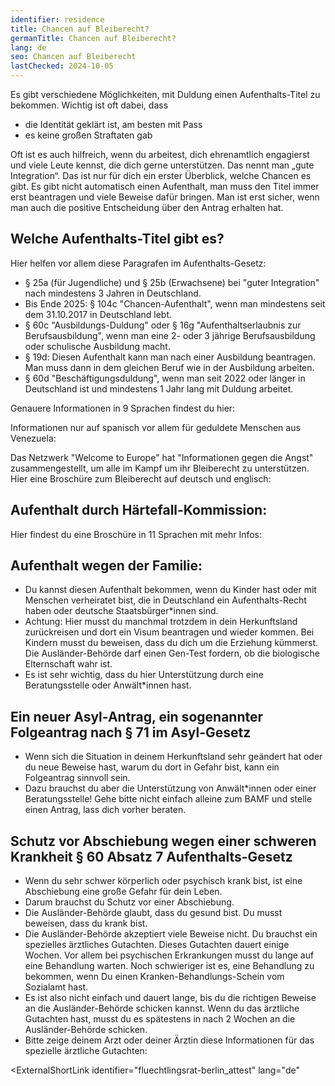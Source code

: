 ```yaml
---
identifier: residence
title: Chancen auf Bleiberecht?
germanTitle: Chancen auf Bleiberecht?
lang: de
seo: Chancen auf Bleiberecht
lastChecked: 2024-10-05
---
```



Es gibt verschiedene Möglichkeiten, mit Duldung einen Aufenthalts-Titel zu bekommen. Wichtig ist oft dabei, dass

- die Identität geklärt ist, am besten mit Pass
- es keine großen Straftaten gab

<Block identifier="get-legal-advice" />

Oft ist es auch hilfreich, wenn du arbeitest, dich ehrenamtlich engagierst und viele Leute kennst, die dich gerne unterstützen. Das nennt man „gute Integration“.
Das ist nur für dich ein erster Überblick, welche Chancen es gibt.
Es gibt nicht automatisch einen Aufenthalt, man muss den Titel immer erst beantragen und viele Beweise dafür bringen. Man ist erst sicher, wenn man auch die positive Entscheidung über den Antrag erhalten hat.

## Welche Aufenthalts-Titel gibt es? 
Hier helfen vor allem diese Paragrafen im Aufenthalts-Gesetz:
- § 25a (für Jugendliche) und § 25b (Erwachsene) bei "guter Integration" nach mindestens 3 Jahren in Deutschland. 
- Bis Ende 2025: § 104c "Chancen-Aufenthalt", wenn man mindestens seit dem 31.10.2017 in Deutschland lebt. 
- § 60c "Ausbildungs-Duldung" oder § 16g "Aufenthaltserlaubnis zur Berufsausbildung", wenn man eine 2- oder 3 jährige Berufsausbildung oder schulische Ausbildung macht.
- § 19d: Diesen Aufenthalt kann man nach einer Ausbildung beantragen. Man muss dann in dem gleichen Beruf wie in der Ausbildung arbeiten.
- § 60d "Beschäftigungsduldung", wenn  man seit 2022 oder länger in Deutschland ist und mindestens 1 Jahr lang mit Duldung arbeitet.

Genauere Informationen in 9 Sprachen findest du hier:

<ExternalShortLink identifier="handbookgermany_residence"></ExternalShortLink>

Informationen nur auf spanisch vor allem für geduldete Menschen aus Venezuela:

<ExternalShortLink identifier="sfr_residencia"></ExternalShortLink>

Das Netzwerk "Welcome to Europe" hat "Informationen gegen die Angst" zusammengestellt, um alle im Kampf um ihr Bleiberecht zu unterstützen. Hier eine Broschüre zum Bleiberecht auf deutsch und englisch:

<ExternalShortLink identifier="wcurighttostay"></ExternalShortLink>

## Aufenthalt durch Härtefall-Kommission:

Hier findest du eine Broschüre in 11 Sprachen mit mehr Infos:

<ExternalShortLink identifier="saxhfk_hardship"></ExternalShortLink>

## Aufenthalt wegen der Familie:

- Du kannst diesen Aufenthalt bekommen, wenn du Kinder hast oder mit Menschen verheiratet bist, die in Deutschland ein Aufenthalts-Recht haben oder deutsche Staatsbürger\*innen sind.
- Achtung: Hier musst du manchmal trotzdem in dein Herkunftsland zurückreisen und dort ein Visum beantragen und wieder kommen. Bei Kindern musst du beweisen, dass du dich um die Erziehung kümmerst. Die Ausländer-Behörde darf einen Gen-Test fordern, ob die biologische Elternschaft wahr ist.
- Es ist sehr wichtig, dass du hier Unterstützung durch eine Beratungsstelle oder Anwält\*innen hast.

## Ein neuer Asyl-Antrag, ein sogenannter Folgeantrag nach § 71 im Asyl-Gesetz

- Wenn sich die Situation in deinem Herkunftsland sehr geändert hat oder du neue Beweise hast, warum du dort in Gefahr bist, kann ein Folgeantrag sinnvoll sein.
- Dazu brauchst du aber die Unterstützung von Anwält\*innen oder einer Beratungsstelle! Gehe bitte nicht einfach alleine zum BAMF und stelle einen Antrag, lass dich vorher beraten.

## Schutz vor Abschiebung wegen einer schweren Krankheit § 60 Absatz 7 Aufenthalts-Gesetz

- Wenn du sehr schwer körperlich oder psychisch krank bist, ist eine Abschiebung eine große Gefahr für dein Leben.
- Darum brauchst du Schutz vor einer Abschiebung.
- Die Ausländer-Behörde glaubt, dass du gesund bist. Du musst beweisen, dass du krank bist.
- Die Ausländer-Behörde akzeptiert viele Beweise nicht. Du brauchst ein spezielles ärztliches Gutachten. Dieses Gutachten dauert einige Wochen. Vor allem bei psychischen Erkrankungen musst du lange auf eine Behandlung warten. Noch schwieriger ist es, eine Behandlung zu bekommen, wenn Du einen Kranken-Behandlungs-Schein vom Sozialamt hast.
- Es ist also nicht einfach und dauert lange, bis du die richtigen Beweise an die Ausländer-Behörde schicken kannst. Wenn du das ärztliche Gutachten hast, musst du es spätestens in nach 2 Wochen an die Ausländer-Behörde schicken.
- Bitte zeige deinem Arzt oder deiner Ärztin diese Informationen für das spezielle ärztliche Gutachten:

<ExternalShortLink
  identifier="fluechtlingsrat-berlin_attest"
  lang="de"
></ExternalShortLink>
